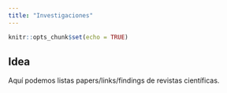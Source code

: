 ```yaml
---
title: "Investigaciones"
---
```


```r
knitr::opts_chunk$set(echo = TRUE)
```

## Idea

Aquí podemos listas papers/links/findings de revistas científicas. 

